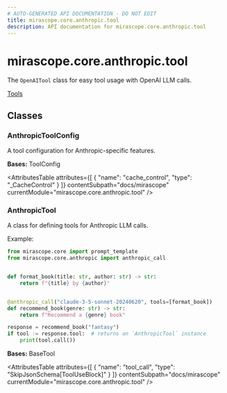```yaml
---
# AUTO-GENERATED API DOCUMENTATION - DO NOT EDIT
title: mirascope.core.anthropic.tool
description: API documentation for mirascope.core.anthropic.tool
---
```


# mirascope.core.anthropic.tool

<ApiType type="Module" />

The `OpenAITool` class for easy tool usage with OpenAI LLM calls.

<Info title="Usage">

[Tools](/docs/mirascope/learn/tools)

</Info>

## Classes

### AnthropicToolConfig

<ApiType type="Class" />

A tool configuration for Anthropic-specific features.

**Bases:** ToolConfig

<AttributesTable
  attributes={[
  {
    "name": "cache_control",
    "type": "_CacheControl"
  }
]}
  contentSubpath="docs/mirascope"
  currentModule="mirascope.core.anthropic.tool"
/>


### AnthropicTool

<ApiType type="Class" />

A class for defining tools for Anthropic LLM calls.

Example:

```python
from mirascope.core import prompt_template
from mirascope.core.anthropic import anthropic_call


def format_book(title: str, author: str) -> str:
    return f"{title} by {author}"


@anthropic_call("claude-3-5-sonnet-20240620", tools=[format_book])
def recommend_book(genre: str) -> str:
    return f"Recommend a {genre} book"

response = recommend_book("fantasy")
if tool := response.tool:  # returns an `AnthropicTool` instance
    print(tool.call())
```

**Bases:** BaseTool

<AttributesTable
  attributes={[
  {
    "name": "tool_call",
    "type": "SkipJsonSchema[ToolUseBlock]"
  }
]}
  contentSubpath="docs/mirascope"
  currentModule="mirascope.core.anthropic.tool"
/>



